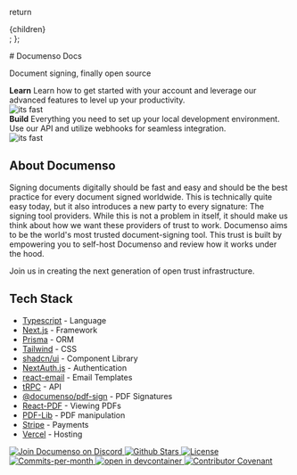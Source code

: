 

  return <div className="mt-20">{children}</div>;
};

<Wrapper>

<div className="flex flex-col items-center mb-16">
  # <span className="text-center text-4xl font-bold leading-tight tracking-tight md:text-[48px] lg:text-[64px]">Documenso Docs</span>

  <span className="-mt-1 text-lg">Document signing, finally open source</span>
</div>

<div className="mt-6 grid grid-cols-1 md:grid-cols-2 gap-8 md:mt-8">
  <Link href="/users">
    <Card className="col-span-2 lg:col-span-1 border border-border h-full">
      <CardContent className="grid grid-cols-1 gap-8 p-6 max-h-[460px]">
        <span className="text-foreground/80 leading-relaxed">
          <strong className="block">Learn</strong>
          Learn how to get started with your account and leverage our advanced features to level up your productivity.
        </span>
        <div className="flex items-center justify-center p-8 flex-grow">
          <Image
            src={cardBeautifulFigure}
            alt="its fast"
            className="w-full max-w-xs dark:contrast-[70%] dark:hue-rotate-180 dark:invert"
          />
        </div>
      </CardContent>
    </Card>
  </Link>

  <Link href='/developers'>
    <Card className="col-span-2 lg:col-span-1 border border-border h-full">
      <CardContent className="grid grid-cols-1 gap-8 p-6 max-h-[460px]">
        <span className="text-foreground/80 leading-relaxed">
          <strong className="block">Build</strong>
          Everything you need to set up your local development environment.
          Use our API and utilize webhooks for seamless integration.
        </span>
        <div className="flex items-center justify-center p-8 flex-grow">
          <Image
            src={cardConnectionsFigure}
            alt="its fast"
            className="w-full max-w-sm dark:contrast-[70%] dark:hue-rotate-180 dark:invert"
          />
        </div>
      </CardContent>
    </Card>
  </Link>
</div>

## About Documenso

Signing documents digitally should be fast and easy and should be the best practice for every document signed worldwide. This is technically quite easy today, but it also introduces a new party to every signature: The signing tool providers. While this is not a problem in itself, it should make us think about how we want these providers of trust to work. Documenso aims to be the world's most trusted document-signing tool. This trust is built by empowering you to self-host Documenso and review how it works under the hood.

Join us in creating the next generation of open trust infrastructure.

## Tech Stack

- [Typescript](https://www.typescriptlang.org/) - Language
- [Next.js](https://nextjs.org/) - Framework
- [Prisma](https://www.prisma.io/) - ORM
- [Tailwind](https://tailwindcss.com/) - CSS
- [shadcn/ui](https://ui.shadcn.com/) - Component Library
- [NextAuth.js](https://next-auth.js.org/) - Authentication
- [react-email](https://react.email/) - Email Templates
- [tRPC](https://trpc.io/) - API
- [@documenso/pdf-sign](https://www.npmjs.com/package/@documenso/pdf-sign) - PDF Signatures
- [React-PDF](https://github.com/wojtekmaj/react-pdf) - Viewing PDFs
- [PDF-Lib](https://github.com/Hopding/pdf-lib) - PDF manipulation
- [Stripe](https://stripe.com/) - Payments
- [Vercel](https://vercel.com) - Hosting

<div className="mt-16 flex items-center justify-center gap-4">
  <a href="https://documen.so/discord">
    <img
      src="https://img.shields.io/badge/Discord-documen.so/discord-%235865F2"
      alt="Join Documenso on Discord"
    />
  </a>
  <a href="https://github.com/documenso/documenso/stargazers">
    <img src="https://img.shields.io/github/stars/documenso/documenso" alt="Github Stars" />
  </a>
  <a href="https://github.com/documenso/documenso/blob/main/LICENSE">
    <img src="https://img.shields.io/badge/license-AGPLv3-purple" alt="License" />
  </a>
  <a href="https://github.com/documenso/documenso/pulse">
    <img
      src="https://img.shields.io/github/commit-activity/m/documenso/documenso"
      alt="Commits-per-month"
    />
  </a>
  <a href="https://vscode.dev/redirect?url=vscode://ms-vscode-remote.remote-containers/cloneInVolume?url=https://github.com/documenso/documenso">
    <img
      alt="open in devcontainer"
      src="https://img.shields.io/static/v1?label=Dev%20Containers&message=Enabled&color=blue&logo=visualstudiocode"
    />
  </a>
  <a href="https://github.com/documenso/documenso/blob/main/CODE_OF_CONDUCT.md">
    <img
      src="https://img.shields.io/badge/Contributor%20Covenant-2.1-4baaaa.svg"
      alt="Contributor Covenant"
    />
  </a>
</div>

</Wrapper>

